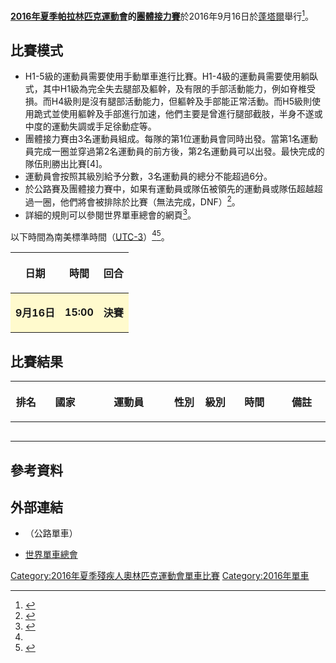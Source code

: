 {{noteTA|G1=Sports}}
{{Infobox Paralympic event
| event       = 團體接力
| games       = 2016年夏季
| image       = [[File:Cycling_(road)_pictogram_(Paralympics).svg|80px]]
| caption     = 
| venue       = [[蓬塔爾|蓬塔爾]]
| dates       = 9月16日
| competitors = 15
| nations     = 5<ref>[https://smsprio2016-a.akamaihd.net/_odf-documents/C/R/CRX415000_EntryListByEvent_2016_09_13_bf3d7d4e_5818_4a16_8d40_84fa8c3d70d1.pdf Entry List By Event]{{dead link|date=2017年11月 |bot=InternetArchiveBot |fix-attempted=yes }}</ref>
| gold        =  
| goldNPC     =  
| silver      =  
| silverNPC   =  
| bronze      =  
| bronzeNPC   =  
| prev        = [[2012年夏季殘疾人奧林匹克運動會混合團體公路自行車接力賽|2012]]
| next        = [[2020年夏季殘疾人奧林匹克運動會單車團體爭先賽|2020]]
}}
{{2016年夏季殘疾人奧林匹克運動會單車比賽}}
'''[[2016年夏季帕拉林匹克運動會|2016年夏季帕拉林匹克運動會]]的[[2016年夏季殘疾人奧林匹克運動會單車比賽|團體接力賽]]'''於2016年9月16日於[[蓬塔爾|蓬塔爾]]舉行<ref name=track>{{Cite web |url=https://www.rio2016.com/en/paralympics/cycling-road |title=Paralympic Cycling Road |accessdate=2016-09-14 |archive-date=2016-09-16 |archive-url=https://web.archive.org/web/20160916102136/https://www.rio2016.com/en/paralympics/cycling-road |dead-url=no }}</ref>。

== 比賽模式 ==
* H1-5級的運動員需要使用手動單車進行比賽。H1-4級的運動員需要使用躺臥式，其中H1級為完全失去腿部及軀幹，及有限的手部活動能力，例如脊椎受損。而H4級則是沒有腿部活動能力，但軀幹及手部能正常活動。而H5級則使用跪式並使用軀幹及手部進行加速，他們主要是曾進行腿部截肢，半身不遂或中度的運動失調或手足徐動症等。
* 團體接力賽由3名運動員組成。每隊的第1位運動員會同時出發。當第1名運動員完成一圈並穿過第2名運動員的前方後，第2名運動員可以出發。最快完成的隊伍則勝出比賽[4]。
* 運動員會按照其級別給予分數，3名運動員的總分不能超過6分。
* 於公路賽及團體接力賽中，如果有運動員或隊伍被領先的運動員或隊伍超越超過一圈，他們將會被排除於比賽（無法完成，DNF）<ref name=schedule>{{Cite web |url=http://www.paralimpicos.es/publicacion/ficheros/Paralympic%20Explanatory%20Guide%20_%20Cycling.pdf |title=Cycling Explanatory Guide |access-date=2016-09-14 |archive-url=https://web.archive.org/web/20160330021347/http://www.paralimpicos.es/publicacion/ficheros/Paralympic%20Explanatory%20Guide%20_%20Cycling.pdf |archive-date=2016-03-30 |dead-url=yes }}</ref>。
* 詳細的規則可以參閱世界單車總會的網頁<ref name=regulation>{{Cite web |url=http://www.uci.ch/mm/Document/News/Rulesandregulation/16/26/73/16-PAR-20160101-E_English.pdf |title=UCI CYCLING REGULATIONS |accessdate=2016-09-14 |archive-date=2016-12-19 |archive-url=https://web.archive.org/web/20161219185412/http://www.uci.ch/mm/Document/News/Rulesandregulation/16/26/73/16-PAR-20160101-E_English.pdf |dead-url=no }}</ref>。
以下時間為南美標準時間（[[UTC-3|UTC-3]]）<ref name=schedule/><ref>{{Cite web |url=http://www.uci.ch/mm/Document/News/News/17/69/90/Eventschedule-CyclingRoad_Neutral.pdf |title=Event Schedule - Road (Correct at 08.09.2016) |accessdate=2016-09-15 |archive-date=2016-09-08 |archive-url=https://web.archive.org/web/20160908180054/http://www.uci.ch/mm/Document/News/News/17/69/90/Eventschedule-CyclingRoad_Neutral.pdf |dead-url=no }}</ref>。
{| class="wikitable" style="text-align:center" width=400px
! 日期
! 時間
! 回合
|-
|style=background:lemonchiffon| '''9月16日''' ||style=background:lemonchiffon| '''15:00''' || style=background:lemonchiffon| '''決賽''' 
|}

== 比賽結果 ==
{| class="wikitable" style="text-align:center"
|-
!width=50| 排名 !!width=100| 國家 !!width=200| 運動員 !!width=50| 性別 !!width=50| 級別 !!width=100| 時間 !!width=100| 備註
|-
|  ||align=left| {{flagIPC|AUT|2016年夏季}} ||align=left|  ||  ||  ||  || 
|-
|  ||align=left| {{flagIPC|BEL|2016年夏季}} ||align=left|  ||  ||  ||  || 
|-
|  ||align=left| {{flagIPC|ITA|2016年夏季}} ||align=left|  ||  ||  ||  || 
|-
|  ||align=left| {{flagIPC|SUI|2016年夏季}} ||align=left|  ||  ||  ||  || 
|-
|  ||align=left| {{flagIPC|USA|2016年夏季}} ||align=left|  ||  ||  ||  || 
|}

== 參考資料 ==
{{reflist}}

== 外部連結 ==
* {{Official|https://www.rio2016.com/en/paralympics/cycling-road}}（公路單車）{{pt}}{{en}}{{es}}{{fr}}
* [http://www.uci.ch/ 世界單車總會]{{Wayback|url=http://www.uci.ch/ |date=20140818203828 }}{{en}}

[[Category:2016年夏季殘疾人奧林匹克運動會單車比賽|Category:2016年夏季殘疾人奧林匹克運動會單車比賽]]
[[Category:2016年單車|Category:2016年單車]]